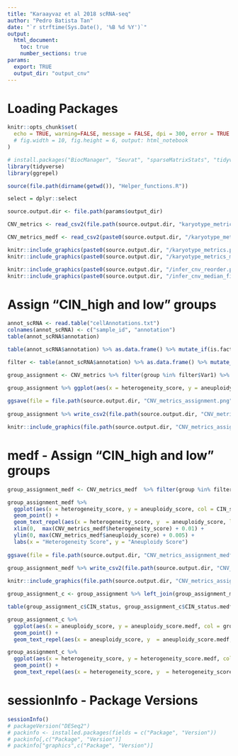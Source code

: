 ```yaml
---
title: "Karaayvaz et al 2018 scRNA-seq"
author: "Pedro Batista Tan"
date: "`r strftime(Sys.Date(), '%B %d %Y')`"
output: 
  html_document:
    toc: true
    number_sections: true
params:
  export: TRUE
  output_dir: "output_cnv"
---
```

# Loading Packages
```r
knitr::opts_chunk$set(
  echo = TRUE, warning=FALSE, message = FALSE, dpi = 300, error = TRUE
  # fig.width = 10, fig.height = 6, output: html_notebook
)

# install.packages("BiocManager", "Seurat", "sparseMatrixStats", "tidyverse")
library(tidyverse)
library(ggrepel)

source(file.path(dirname(getwd()), "Helper_functions.R"))

select = dplyr::select

```

```r
source.output.dir <- file.path(params$output_dir)

CNV_metrics <- read_csv2(file.path(source.output.dir, "karyotype_metrics.csv"))

CNV_metrics_medf <- read_csv2(paste0(source.output.dir, "/karyotype_metrics_medf.csv"))

knitr::include_graphics(paste0(source.output.dir, "/karyotype_metrics.png"))
knitr::include_graphics(paste0(source.output.dir, "/karyotype_metrics_medf.png"))

knitr::include_graphics(paste0(source.output.dir, "/infer_cnv_reorder.png"))
knitr::include_graphics(paste0(source.output.dir, "/infer_cnv_median_filtered.png"))
```
# Assign "CIN_high and low" groups
```r
annot_scRNA <- read.table("cellAnnotations.txt")
colnames(annot_scRNA) <- c("sample_id", "annotation")
table(annot_scRNA$annotation)

table(annot_scRNA$annotation) %>% as.data.frame() %>% mutate_if(is.factor, as.character) %>% filter(str_detect(Var1, "tumor")) %>% ggplot(aes(x = Var1, y = Freq)) + geom_point() + coord_flip() + geom_hline(yintercept = 50)

filter <- table(annot_scRNA$annotation) %>% as.data.frame() %>% mutate_if(is.factor, as.character) %>% filter(str_detect(Var1, "tumor") & Freq > 50) 

group_assignment <- CNV_metrics %>% filter(group %in% filter$Var1) %>% mutate(CIN_status = ifelse(heterogeneity_score > 0.35 & aneuploidy_score > 0.03, "CIN_high", "CIN_low"))

group_assignment %>% ggplot(aes(x = heterogeneity_score, y = aneuploidy_score, col = CIN_status)) + geom_point() + geom_text_repel(aes(x = heterogeneity_score, y  = aneuploidy_score, label = group), show.legend=FALSE) + xlim(0,  max(CNV_metrics$heterogeneity_score) + 0.05) + ylim(0, max(CNV_metrics$aneuploidy_score) + 0.01)
 
ggsave(file = file.path(source.output.dir, "CNV_metrics_assignment.png"), width=6, height=4, dpi=300)
 
group_assignment %>% write_csv2(file.path(source.output.dir, "CNV_metrics_CIN_assignment.csv"))
```

```r
knitr::include_graphics(file.path(source.output.dir, "CNV_metrics_assignment.png"))
```
# medf - Assign "CIN_high and low" groups
```r
group_assignment_medf <- CNV_metrics_medf  %>% filter(group %in% filter$Var1) %>% mutate(CIN_status = ifelse(heterogeneity_score > 0.1 & aneuploidy_score > 0.01, "CIN_high", "CIN_low"))

group_assignment_medf %>% 
  ggplot(aes(x = heterogeneity_score, y = aneuploidy_score, col = CIN_status)) + 
  geom_point() + 
  geom_text_repel(aes(x = heterogeneity_score, y  = aneuploidy_score, label = group), show.legend=FALSE) + 
  xlim(0,  max(CNV_metrics_medf$heterogeneity_score) + 0.01) + 
  ylim(0, max(CNV_metrics_medf$aneuploidy_score) + 0.005) + 
  labs(x = "Heterogeneity Score", y = "Aneuploidy Score")
 
ggsave(file = file.path(source.output.dir, "CNV_metrics_assignment_medf.png"), width=4, height=2, dpi=300)
 
group_assignment_medf %>% write_csv2(file.path(source.output.dir, "CNV_metrics_CIN_assignment_medf.csv"))

knitr::include_graphics(file.path(source.output.dir, "CNV_metrics_assignment_medf.png"))

```
```r
group_assignment_c <- group_assignment %>% left_join(group_assignment_medf, by = c("group"), suffix = c("", ".medf"))

table(group_assignment_c$CIN_status, group_assignment_c$CIN_status.medf)

group_assignment_c %>% 
  ggplot(aes(x = aneuploidy_score, y = aneuploidy_score.medf, col = group)) + 
  geom_point() + 
  geom_text_repel(aes(x = aneuploidy_score, y  = aneuploidy_score.medf, label = group), show.legend=FALSE)

group_assignment_c %>% 
  ggplot(aes(x = heterogeneity_score, y = heterogeneity_score.medf, col = group)) + 
  geom_point() + 
  geom_text_repel(aes(x = heterogeneity_score, y  = heterogeneity_score.medf, label = group), show.legend=FALSE)
```

# sessionInfo - Package Versions
```r
sessionInfo()
# packageVersion("DESeq2")
# packinfo <- installed.packages(fields = c("Package", "Version"))
# packinfo[,c("Package", "Version")]
# packinfo["graphics",c("Package", "Version")]

```


